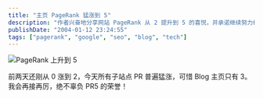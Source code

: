 ```yaml
---
title: "主页 PageRank 猛涨到 5"
description: "作者兴奋地分享网站 PageRank 从 2 提升到 5 的喜悦，并承诺继续努力维持这一搜索引擎排名成就。"
publishDate: "2004-01-12 23:24:55"
tags: ["pagerank", "google", "seo", "blog", "tech"]
---
```


![PageRank 上升到 5](http://blog.xdanger.com/archives/pics/20040112a.png)

前两天还刚从 0 涨到 2，今天所有子站点 PR 普遍猛涨，可惜 Blog 主页只有 3。我会再接再厉，绝不辜负 PR5 的荣誉！
